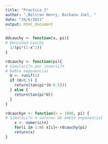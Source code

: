 ```yaml
---
title: "Practica 2"
author: ",Beltran Henry, Burbano Joel, "
date: "24/6/2021"
output: html_document
---
```


```r
ddcauchy <- function(x, pi){
# Densidad Cauchy
  1/(pi*(1-x^2))
}

rdcauchy <- function(pi){
# Simulaci?n por inversi?n
# Doble exponencial
  U <- runif(1)
  if (U<0.5) {
    return(tan(pi*(U-0.5)))
  } else {
    return(tan(pi*U))
  }
}

rdcauchyn <- function(n = 1000, pi) {
# Simulaci?n n valores de doble exponencial
    x <- numeric(n)
    for(i in 1:n) x[i]<-rdcauchy(pi)
    return(x)
}


```

